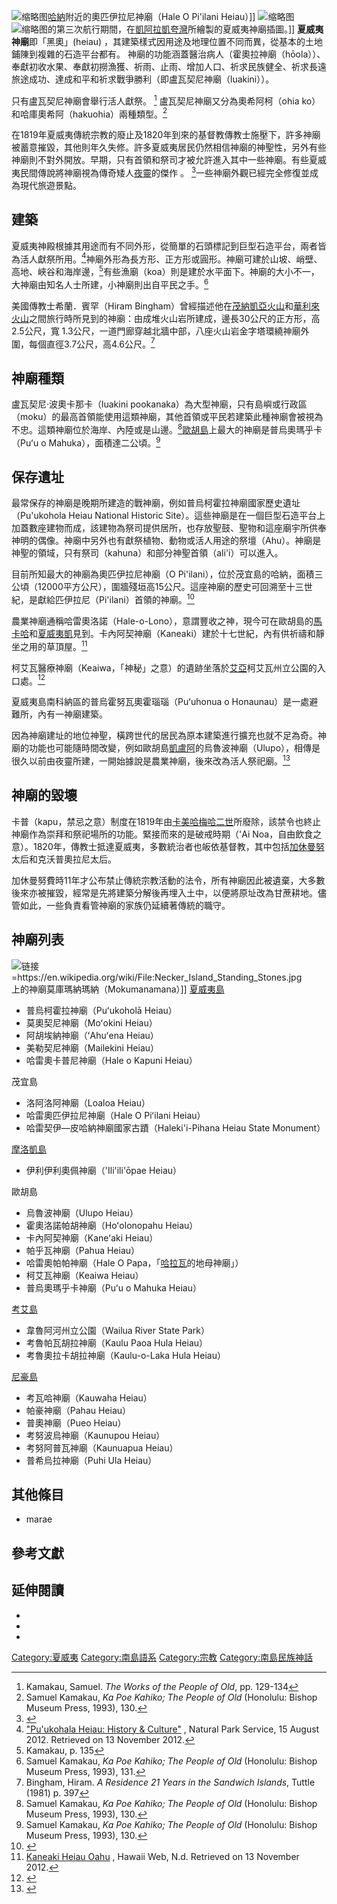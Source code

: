 
[[File:Hale-o-pi-ilani-heiau.jpg|缩略图]][[哈納_(夏威夷州)|哈納]]附近的奧匹伊拉尼神廟（Hale O Pi'ilani Heiau）]]
[[File:Ruins_of_mahuka_heiau.jpg|缩略图]]
[[File:Kealakekua_Bay_heiau_illustration.jpeg|缩略图]]的第三次航行期間，在[[凯阿拉凯夸湾|凱阿拉凱夸灣]]所繪製的夏威夷神廟插圖。]]
'''夏威夷神廟'''即「黑奧」(heiau) ，其建築樣式因用途及地理位置不同而異，從基本的土地鋪陳到複雜的石造平台都有。 神廟的功能涵蓋醫治病人（霍奧拉神廟（hō{{okina}}ola））、奉獻初收水果、奉獻初撈漁獲、祈雨、止雨、增加人口、祈求民族健全、祈求長遠旅途成功、達成和平和祈求戰爭勝利（即盧瓦契尼神廟（luakini））。

只有盧瓦契尼神廟會舉行活人獻祭。 <ref>Kamakau, Samuel. ''The Works of the People of Old'', pp. 129-134</ref> 盧瓦契尼神廟又分為奧希阿柯（{{okina}}ohi{{okina}}a ko）和哈庫奧希阿（haku{{okina}}ohi{{okina}}a）兩種類型。<ref name="Samuel Kamakau 1993">Samuel Kamakau, ''Ka Poe Kahiko; The People of Old'' (Honolulu: Bishop Museum Press, 1993), 130.</ref>

在1819年夏威夷傳統宗教的廢止及1820年到來的基督教傳教士施壓下，許多神廟被蓄意摧毀，其他則年久失修。許多夏威夷居民仍然相信神廟的神聖性，另外有些神廟則不對外開放。早期，只有首領和祭司才被允許進入其中一些神廟。有些夏威夷民間傳說將神廟視為傳奇矮人[[夜靈|夜靈]]的傑作 。 <ref>{{Cite book|last=Thrum|first=Thomas|title=Hawaiian Folk Tales|url=https://www.sacred-texts.com/pac/hft/hft13.htm|publisher=[[A._C._McClurg|A. C. McClurg]]|year=1907|pages=34–37|access-date=2021-01-12|archive-date=2020-08-08|archive-url=https://web.archive.org/web/20200808030917/https://www.sacred-texts.com/pac/hft/hft13.htm|dead-url=no}}</ref>一些神廟外觀已經完全修復並成為現代旅遊景點。

== 建築 ==
夏威夷神殿根據其用途而有不同外形，從簡單的石頭標記到巨型石造平台，兩者皆為活人獻祭所用。<ref>[http://www.nps.gov/puhe/historyculture/index.htm "Pu'ukohala Heiau: History & Culture"] {{Wayback|url=http://www.nps.gov/puhe/historyculture/index.htm |date=20150225223545 }}, Natural Park Service, 15 August 2012. Retrieved on 13 November 2012.</ref>神廟外形為長方形、正方形或圓形。神廟可建於山坡、峭壁、高地、峽谷和海岸邊，<ref name="Kamakau, p. 1353">Kamakau, p. 135</ref>有些漁廟（ko{{okina}}a）則是建於水平面下。神廟的大小不一，大神廟由知名人士所建，小神廟則出自平民之手。<ref>Samuel Kamakau, ''Ka Poe Kahiko; The People of Old'' (Honolulu: Bishop Museum Press, 1993), 131.</ref>

美國傳教士希蘭．賓罕（Hiram Bingham）曾經描述他在[[茂纳凯亚火山|茂納凱亞火山]]和[[华利来火山|華利來火山]]之間旅行時所見到的神廟：由成堆火山岩所建成，邊長30公尺的正方形，高2.5公尺，寬 1.3公尺，一道門廊穿越北牆中部，八座火山岩金字塔環繞神廟外圍，每個直徑3.7公尺，高4.6公尺。<ref>Bingham, Hiram. ''A Residence 21 Years in the Sandwich Islands'', Tuttle (1981) p. 397</ref>

== 神廟種類 ==
盧瓦契尼·波奧卡那卡（luakini po{{okina}}okanaka）為大型神廟，只有島嶼或行政區（moku）的最高首領能使用這類神廟，其他首領或平民若建築此種神廟會被視為不忠。這類神廟位於海岸、內陸或是山邊。<ref name="Samuel Kamakau 19932">Samuel Kamakau, ''Ka Poe Kahiko; The People of Old'' (Honolulu: Bishop Museum Press, 1993), 130.</ref>[[歐胡島|歐胡島]]上最大的神廟是普烏奧瑪乎卡（Puʻu o Mahuka），面積達二公頃。<ref name="Samuel Kamakau 19933">Samuel Kamakau, ''Ka Poe Kahiko; The People of Old'' (Honolulu: Bishop Museum Press, 1993), 130.</ref>

== 保存遺址 ==
最常保存的神廟是晚期所建造的戰神廟，例如普烏柯霍拉神廟國家歷史遺址（Pu'ukohola Heiau National Historic Site）。這些神廟是在一個巨型石造平台上加蓋數座建物而成，該建物為祭司提供居所，也存放聖鼓、聖物和這座廟宇所供奉神明的偶像。神廟中另外也有獻祭植物、動物或活人用途的祭壇（Ahu）。神廟是神聖的領域，只有祭司（kahuna）和部分神聖首領（ali'i）可以進入。

目前所知最大的神廟為奧匹伊拉尼神廟（O Pi'ilani），位於茂宜島的哈納，面積三公頃（12000平方公尺），圍牆殘垣高15公尺。這座神廟的歷史可回溯至十三世紀，是獻給匹伊拉尼（Pi'ilani）首領的神廟。<ref name="Engledow-2009">{{cite news|last=Engledow|first=Jill|title=A Heiau in the Garden|work=Native Soul - The Culture and Aloha of Maui, Hawaii|volume=13|issue=3|publisher=[[Maui_No_Ka_'Oi_Magazine|Maui No Ka 'Oi Magazine]]|date=May 2009|url=http://www.mauimagazine.net/Maui-Magazine/March-April-2009/The-Heiau-in-the-Garden/|accessdate=2009-08-17|url-status=dead|archiveurl=https://web.archive.org/web/20090831033826/http://www.mauimagazine.net/Maui-Magazine/March-April-2009/The-Heiau-in-the-Garden/|archivedate=2009-08-31}}</ref>

農業神廟通稱哈雷奧洛諾（Hale-o-Lono），意謂豐收之神，現今可在歐胡島的[[馬卡哈_(夏威夷州)|馬卡哈]]和[[夏威夷凱_(夏威夷州)|夏威夷凱]]見到。卡內阿契神廟（Kaneaki）建於十七世紀，內有供祈禱和靜坐之用的草頂屋。<ref>[http://www.hawaiiweb.com/oahu/kaneaki-heiau.html#detaileddescription Kaneaki Heiau Oahu] {{Wayback|url=http://www.hawaiiweb.com/oahu/kaneaki-heiau.html#detaileddescription |date=20190111190030 }}, Hawaii Web, N.d. Retrieved on 13 November 2012.</ref>

柯艾瓦醫療神廟（Keaiwa，「神秘」之意）的遺跡坐落於[[艾亞_(夏威夷州)|艾亞]]柯艾瓦州立公園的入口處。<ref>{{cite web|title=> Parks > Oahu > Keaiwa Heiau State Recreation Area|url=http://www.hawaiistateparks.org/parks/oahu/keaiwa.cfm|accessdate=2009-09-27|publisher=Hawaii State Parks|archive-date=2016-06-14|archive-url=https://web.archive.org/web/20160614191310/http://www.hawaiistateparks.org/parks/oahu/keaiwa.cfm|dead-url=no}}</ref>

夏威夷島南科納區的普烏霍努瓦奧霍瑙瑙（Puʻuhonua o Honaunau）是一處避難所，內有一神廟建築。

因為神廟建址的地位神聖，橫跨世代的居民為原本建築進行擴充也就不足為奇。神廟的功能也可能隨時間改變，例如歐胡島[[凱盧阿_(檀香山縣)|凱盧阿]]的烏魯波神廟（Ulupo），相傳是很久以前由夜靈所建，一開始據說是農業神廟，後來改為活人祭祀廟。<ref>{{cite web|title=> Parks > Oahu > Ulupo Heiau State Historic Site|url=http://www.hawaiistateparks.org/parks/oahu/ulupo.cfm|accessdate=2009-09-27|publisher=Hawaii State Parks|archive-date=2012-05-04|archive-url=https://web.archive.org/web/20120504091141/http://www.hawaiistateparks.org/parks/oahu/ulupo.cfm|dead-url=no}}</ref>

== 神廟的毀壞 ==
卡普（kapu，禁忌之意）制度在1819年由[[卡美哈梅哈二世|卡美哈梅哈二世]]所廢除，該禁令也終止神廟作為崇拜和祭祀場所的功能。緊接而來的是破戒時期（'Ai Noa，自由飲食之意）。1820年，傳教士抵達夏威夷，多數統治者也皈依基督教，其中包括[[加休曼努|加休曼努]]太后和克沃普奧拉尼太后。

加休曼努費時11年才公布禁止傳統宗教活動的法令，所有神廟因此被遺棄，大多數後來亦被摧毀，經常是先將建築分解後再埋入土中，以便將原址改為甘蔗耕地。儘管如此，一些負責看管神廟的家族仍延續著傳統的職守。

== 神廟列表 ==
[[File:Necker_Island_Standing_Stones.jpg|链接=https://en.wikipedia.org/wiki/File:Necker_Island_Standing_Stones.jpg]]上的神廟莫庫瑪納瑪納（Mokumanamana）]]
[[夏威夷島|夏威夷島]]

* 普烏柯霍拉神廟（Puʻukoholā Heiau）
* 莫奧契尼神廟（Moʻokini Heiau）
* 阿胡埃納神廟（ʻAhuʻena Heiau）
* 美勒契尼神廟（Mailekini Heiau）
* 哈雷奧卡普尼神廟（Hale o Kapuni Heiau）

茂宜島

* 洛阿洛阿神廟（Loaloa Heiau）
* 哈雷奧匹伊拉尼神廟（Hale O Piʻilani Heiau）
* 哈雷契伊—皮哈納神廟國家古蹟（Haleki'i-Pihana Heiau State Monument）

[[摩洛凱島|摩洛凱島]]

* 伊利伊利奧佩神廟（'Ili'ili'ōpae Heiau）

歐胡島

* 烏魯波神廟（Ulupo Heiau）
* 霍奧洛諾帕胡神廟（Hoʻolonopahu Heiau）
* 卡內阿契神廟（Kaneʻaki Heiau）
* 帕乎瓦神廟（Pahua Heiau）
* 哈雷奧帕帕神廟（Hale O Papa，「[[哈拉瓦_(夏威夷州)|哈拉瓦]]的地母神廟」）
* 柯艾瓦神廟（Keaiwa Heiau）
* 普烏奧瑪乎卡神廟（Puʻu o Mahuka Heiau）

[[考艾島|考艾島]]

* 韋魯阿河州立公園（Wailua River State Park）
* 考魯帕瓦胡拉神廟（Kaulu Paoa Hula Heiau）
* 考魯奧拉卡胡拉神廟（Kaulu-o-Laka Hula Heiau）

[[尼豪島|尼豪島]]

* 考瓦哈神廟（Kauwaha Heiau）
* 帕豪神廟（Pahau Heiau）
* 普奧神廟（Pueo Heiau）
* 考努波烏神廟（Kaunupou Heiau）
* 考努阿普瓦神廟（Kaunuapua Heiau）
* 普希烏拉神廟（Puhi Ula Heiau）

== 其他條目 ==

* marae

== 參考文獻 ==
{{Reflist|2}}

== 延伸閱讀 ==

* {{Cite book|last=Pukui|first=Mary Kawena|authorlink=Mary Kawena Pukui|last2=Samuel Hoyt Elbert|authorlink2=Samuel Hoyt Elbert|title=Hawaiian Dictionary|publisher=[[University_of_Hawaii_Press|University of Hawaii Press]]|origyear=1957|year=1986|edition=Revised|location=Honolulu|pages=|isbn=0-8248-0703-0}}
* {{Cite book|last=Isabella Aiona Abbott|authorlink=Isabella Aiona Abbott|title=Lāʻau Hawaiʻi: Traditional Hawaiian Uses of Plants|publisher=[[Bishop_Museum_Press|Bishop Museum Press]]|year=1992|location=Honolulu|isbn=0-930897-62-5}}
* {{Cite book|last=Te Rangi Hīroa|authorlink=Te Rangi Hīroa|title=Religion|series=Arts and Crafts of Hawaii, No. 45|volume=XI|publisher=[[Bishop_Museum_Press|Bishop Museum Press]]|year=1957|location=Honolulu|pages=|isbn=0-910240-34-5}}
[[Category:夏威夷|Category:夏威夷]]
[[Category:南島語系|Category:南島語系]]
[[Category:宗教|Category:宗教]]
[[Category:南島民族神話|Category:南島民族神話]]